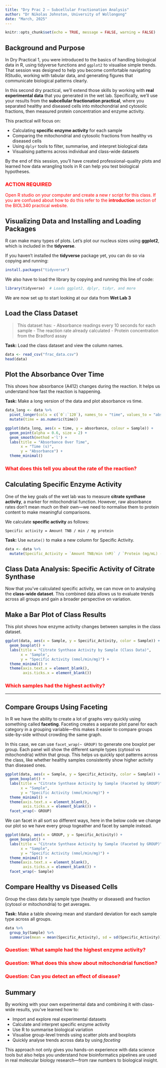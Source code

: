 ```yaml
---
title: "Dry Prac 2 — Subcellular Fractionation Analysis"
author: "Dr Nikolas Johnston, University of Wollongong"
date: "March, 2025"
---
```


```r
knitr::opts_chunk$set(echo = TRUE, message = FALSE, warning = FALSE)
```

## Background and Purpose

In Dry Practical 1, you were introduced to the basics of handling biological data in R, using tidyverse functions and `ggplot2` to visualise simple trends. That session was designed to help you become comfortable navigating RStudio, working with tabular data, and generating figures that communicate biological patterns clearly.

In this second dry practical, we’ll extend those skills by working with **real experimental data** that you generated in the wet lab. Specifically, we’ll use your results from the **subcellular fractionation practical**, where you separated healthy and diseased cells into mitochondrial and cytosolic fractions, then measured protein concentration and enzyme activity.

This practical will focus on:

-   Calculating **specific enzyme activity** for each sample
-   Comparing the mitochondrial and cytosolic fractions from healthy vs diseased cells
-   Using `dplyr` tools to filter, summarise, and interpret biological data
-   Visualising patterns across individual and class-wide datasets

By the end of this session, you'll have created professional-quality plots and learned how data wrangling tools in R can help you test biological hypotheses.

::: callout-note
### ACTION REQUIRED {style="color: red"}

Open R studio on your computer and create a new r script for this class. If you are confused about how to do this refer to the **introduction** section of the BIOL340 practical website.
:::

## Visualizing Data and Installing and Loading Packages

R can make many types of plots. Let's plot our nucleus sizes using **ggplot2**, which is included in the **tidyverse**.

If you haven't installed the **tidyverse** package yet, you can do so via copying and running:

```r
install.packages("tidyverse")
```

We also have to load the library by copying and running this line of code:

```r
library(tidyverse)  # Loads ggplot2, dplyr, tidyr, and more
```

We are now set up to start looking at our data from **Wet Lab 3**

## Load the Class Dataset

> This dataset has: - Absorbance readings every 10 seconds for each sample - The reaction rate already calculated - Protein concentration from the Bradford assay

::: callout-note
**Task:** Load the class dataset and view the column names.
:::

```r
data <- read_csv("frac_data.csv")
head(data)
```

## Plot the Absorbance Over Time

This shows how absorbance (A412) changes during the reaction. It helps us understand how fast the reaction is happening.

::: callout-note
**Task:** Make a long version of the data and plot absorbance vs time.
:::

```r
data_long <- data %>%
  pivot_longer(cols = c(`0`:`120`), names_to = "time", values_to = "absorbance") %>%
  mutate(time = as.numeric(time))

ggplot(data_long, aes(x = time, y = absorbance, colour = Sample)) +
  geom_point(alpha = 0.6, size = 2) +
  geom_smooth(method ='l') +
  labs(title = "Absorbance Over Time",
       x = "Time (s)",
       y = "Absorbance") +
  theme_minimal()
```

### [What does this tell you about the rate of the reaction?]{style="color:red"}

## Calculating Specific Enzyme Activity

One of the key goals of the wet lab was to measure **citrate synthase activity**, a marker for mitochondrial function. However, raw absorbance rates don’t mean much on their own—we need to normalise them to protein content to make meaningful comparisons.

We calculate **specific activity** as follows:

``` text
Specific activity = Amount TNB / min / mg protein
```

::: callout-note
**Task:** Use `mutate()` to make a new column for Specific Activity.
:::

```r
data <- data %>%
  mutate(Specific_Activity = `Amount TNB/min (nM)` / `Protein (mg/mL) - from Bradford assay`)
```

## Class Data Analysis: Specific Activity of Citrate Synthase

Now that you've calculated specific activity, we can move on to analysing the **class-wide dataset**. This combined data allows us to evaluate trends across all groups and gain a broader perspective on variation.

## Make a Bar Plot of Class Results

This plot shows how enzyme activity changes between samples in the class dataset.

```r
ggplot(data, aes(x = Sample, y = Specific_Activity, color = Sample)) +
  geom_boxplot() +
  labs(title = "Citrate Synthase Activity by Sample (Class Data)",
       x = 'Sample',
       y = "Specific Activity (nmol/min/mg)") +
  theme_minimal() +
  theme(axis.text.x = element_blank(),
        axis.ticks.x = element_blank())
```

### [Which samples had the highest activity?]{style="color:red"}

------------------------------------------------------------------------

## Compare Groups Using Faceting

In R we have the ability to create a lot of graphs very quickly using something called **faceting**. Faceting creates a separate plot panel for each category in a grouping variable—this makes it easier to compare groups side-by-side without crowding the same graph.

In this case, we can use `facet_wrap(~ GROUP)` to generate one boxplot per group. Each panel will show the different sample types (cytosol vs mitochondria) within that group. This helps us quickly spot patterns across the class, like whether healthy samples consistently show higher activity than diseased ones.

```r
ggplot(data, aes(x = Sample, y = Specific_Activity, color = Sample)) +
  geom_boxplot() +
  labs(title = "Citrate Synthase Activity by Sample (Faceted by GROUP)",
       x = "Sample",
       y = "Specific Activity (nmol/min/mg)") +
  theme_minimal() +
  theme(axis.text.x = element_blank(),
        axis.ticks.x = element_blank()) +
  facet_wrap(~ GROUP)
```

We can facet in all sort so different ways, here in the below code we change our plot so we have every group togeather and facet by sample instead.

```r
ggplot(data, aes(x = GROUP, y = Specific_Activity)) +
  geom_boxplot() +
  labs(title = "Citrate Synthase Activity by Sample (Faceted by GROUP)",
       x = "Sample",
       y = "Specific Activity (nmol/min/mg)") +
  theme_minimal() +
  theme(axis.text.x = element_blank(),
        axis.ticks.x = element_blank()) +
  facet_wrap(~ Sample)
```

## Compare Healthy vs Diseased Cells

Group the class data by sample type (healthy or diseased) and fraction (cytosol or mitochondria) to get averages.


::: callout-note
**Task:** Make a table showing mean and standard deviation for each sample type across all groups.
:::

```r
data %>%
  group_by(Sample) %>%
  summarise(mean = mean(Specific_Activity), sd = sd(Specific_Activity))
```

### [Question: What sample had the highest enzyme activity?]{style="color:red"}

### [Question: What does this show about mitochondrial function?]{style="color:red"}

### [Question: Can you detect an effect of disease?]{style="color:red"}

## Summary

By working with your own experimental data and combining it with class-wide results, you’ve learned how to:

-   Import and explore real experimental datasets
-   Calculate and interpret specific enzyme activity
-   Use R to summarise biological variation
-   Visualise group-level trends using scatter plots and boxplots
-   Quickly analyse trends across data by using *faceting*

This approach not only gives you hands-on experience with data science tools but also helps you understand how bioinformatics pipelines are used in real molecular biology research—from raw numbers to biological insight.
